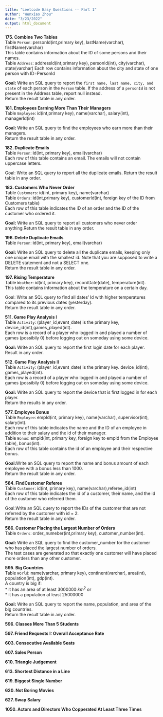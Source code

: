```yaml
---
title: "Leetcode Easy Questions -- Part 1"
author: "Wenxiao Zhou"
date: "3/23/2022"
output: html_document
---
```


**175. Combine Two Tables**\
Table `Person`: personId(int,primary key), lastName(varchar), firstName(varchar)\
This table contains information about the ID of some persons and their names.\
Table `Address`: addressId(int,primary key), personId(int), city(varchar), state(varchar)
Each row contains information about the city and state of one person with ID=PersonId

&NewLine;
**Goal:** Write an SQL query to report the `first name, last name, city, and state` of each person in the `Person` table. If the address of a `personId` is not present in the Address table, report null instead.\
Return the result table in any order.

&NewLine;
&NewLine;

**181. Employees Earning More Than Their Managers**\
Table `Employee`: id(int,primary key), name(varchar), salary(int), managerId(int)\

&NewLine;
**Goal:** Write an SQL query to find the employees who earn more than their managers.\
Return the result table in any order.


&NewLine;
&NewLine;



**182. Duplicate Emails**\
Table `Person`: id(int, primary key), email(varchar)\
Each row of this table contains an email. The emails will not contain uppercase letters.\

&NewLine;
Goal: Write an SQL query to report all the duplicate emails. Return the result table in any order.\



&NewLine;
&NewLine;

**183. Customers Who Never Order**\
Table `Customers`: id(int, primary key), name(varchar)\
Table `Orders`: id(int,primary key), customerId(int, foreign key of the ID from Customers table)\
Each row of this table indicates the ID of an order and the ID of the customer who ordered it.
 
&NewLine;
**Goal:** Write an SQL query to report all customers who never order anything.Return the result table in any order.



&NewLine;
&NewLine;

**196. Delete Duplicate Emails**\
Table `Person`: id(int, primary key), email(varchar)\

&NewLine;
**Goal:** Write an SQL query to delete all the duplicate emails, keeping only one unique email with the smallest id. Note that you are supposed to write a DELETE statement and not a SELECT one.\
Return the result table in any order.


&NewLine;
&NewLine;


**197. Rising Temperature**\
Table `Weather`: id(int, primary key), recordDate(date), temperature(int).\
This table contains information about the temperature on a certain day.\

&NewLine;
Goal: Write an SQL query to find all dates' Id with higher temperatures compared to its previous dates (yesterday).\
Return the result table in any order.


&NewLine;
&NewLine;



**511. Game Play Analysis I**\
Table `Activity`: (player_id,event_date) is the primary key, device_id(int),games_played(int).\
Each row is a record of a player who logged in and played a number of games (possibily 0) before logging out on someday using some device.\


&NewLine;
**Goal:** Write an SQL query to report the first login date for each player. \
Result in any order.\




&NewLine;
&NewLine;



**512. Game Play Analysis II**\
Table `Activity`: (player_id,event_date) is the primary key. device_id(int), games_played(int).\
Each row is a record of a player who logged in and played a number of games (possibily 0) before logging out on someday using some device.\


&NewLine;
**Goal:** Write an SQL query to report the device that is first logged in for each player.\
Return the results in any order.\


&NewLine;
&NewLine;


**577. Employee Bonus**\
Table `Employee`: empId(int, primary key), name(varchar), supervisor(int), salary(int).\
Each row of this table indicates the name and the ID of an employee in addition to their salary and the id of their manager.\
Table `Bonus`: empId(int, primary key, foreign key to empId from the Employee table), bonus(int).\
Each row of this table contains the id of an employee and their respective bonus.\

&NewLine;
**Goal:**Write an SQL query to report the name and bonus amount of each employee with a bonus less than 1000.\
Return the result table in any order.



&NewLine;
&NewLine;


**584. FindCustomer Referee**\
Table `Customer`: id(int, primary key), name(varchar),referee_id(int)\
Each row of this table indicates the id of a customer, their name, and the id of the customer who referred them.

&NewLine;
Goal:Write an SQL query to report the IDs of the customer that are not referred by the customer with id = 2.\
Return the result table in any order.


&NewLine;
&NewLine;

**586. Customer Placing the Largest Number of Orders**\
Table `Orders`: order_numeber(int,primary key), customer_number(int).\

&NewLine;
**Goal:** Write an SQL query to find the customer_number for the customer who has placed the largest number of orders.\
The test cases are generated so that exactly one customer will have placed more orders than any other customer.



&NewLine;
&NewLine;

**595. Big Countries**\
Table `World`: name(varchar, primary key), continent(varchar), area(int), population(int), gdp(int).\
A country is big if:\
* it has an area of at least 3000000 $km^{2}$ or\
* it has a population at least 25000000

&NewLine;
**Goal:** Write an SQL query to report the name, population, and area of the big countries.\
Return the result table in any order.


&NewLine;
&NewLine;


**596. Classes More Than 5 Students**\



&NewLine;
&NewLine;


**597. Friend Requests I: Overall Acceptance Rate**\


&NewLine;
&NewLine;



**603. Consecutive Available Seats**\


&NewLine;
&NewLine;



**607. Sales Person**\


&NewLine;
&NewLine;



**610. Triangle Judgement**\


&NewLine;
&NewLine;



**613. Shortest Distance in a Line**\


&NewLine;
&NewLine;



**619. Biggest Single Number**\


&NewLine;
&NewLine;



**620. Not Boring Movies**\


&NewLine;
&NewLine;



**627. Swap Salary**\



&NewLine;
&NewLine;



**1050. Actors and Directors Who Copperated At Least Three Times**\


&NewLine;
&NewLine;








